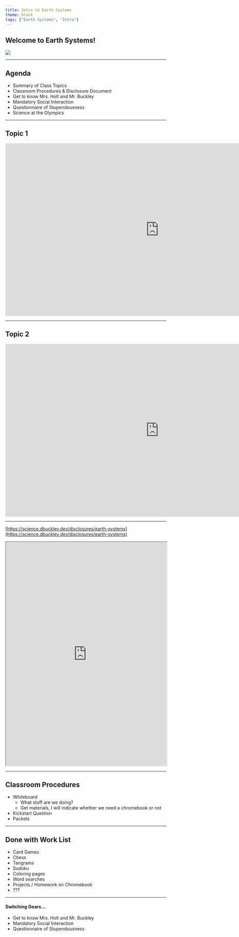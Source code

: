---
title: Intro to Earth Systems
theme: black
tags: ["Earth Systems", "Intro"]
---

## Welcome to Earth Systems!

<img
  src="https://imgs.xkcd.com/comics/slides.png"
  style="margin: 0 auto; display: block"
/>

---

## Agenda

- Summary of Class Topics
- Classroom Procedures & Disclosure Document
- Get to know Mrs. Holt and Mr. Buckley
- Mandatory Social Interaction
- Questionnaire of Stupendousness
- Science at the Olympics

---

## Topic 1

<iframe
  width="960"
  height="540"
  style="margin: 0 auto;"
  src="https://www.youtube.com/embed/GInovXm59Ew?si=EIMzUKWX4uE4rd05"
  title="YouTube video player"
  frameborder="0"
  allow="accelerometer; autoplay; clipboard-write; encrypted-media; gyroscope; picture-in-picture; web-share"
  referrerpolicy="strict-origin-when-cross-origin"
  allowfullscreen
></iframe>

---

## Topic 2

<iframe
  width="960"
  height="540"
  style="margin: 0 auto;"
  src="https://www.youtube.com/embed/4jk-ZG_m8YA?si=8O6UmwrfC6enUeIC"
  title="YouTube video player"
  frameborder="0"
  allow="accelerometer; autoplay; clipboard-write; encrypted-media; gyroscope; picture-in-picture; web-share"
  referrerpolicy="strict-origin-when-cross-origin"
  allowfullscreen
></iframe>

---

[https://science.dbuckley.dev/disclosures/earth-systems](https://science.dbuckley.dev/disclosures/earth-systems)

<iframe
  width="100%"
  height="700px"
  style
  src="https://science.dbuckley.dev/disclosures/earth-systems"
  title="earth science"
></iframe>

---

## Classroom Procedures

- Whiteboard
  - What stuff are we doing?
  - Get materials, I will indicate whether we need a chromebook or not
- Kickstart Question
- Packets

---

## Done with Work List

- Card Games
- Chess
- Tangrams
- Sudoku
- Coloring pages
- Word searches
- Projects / Homework on Chromebook
- ???

---

#### Switching Gears...

- Get to know Mrs. Holt and Mr. Buckley
- Mandatory Social Interaction
- Questionnaire of Stupendousness
